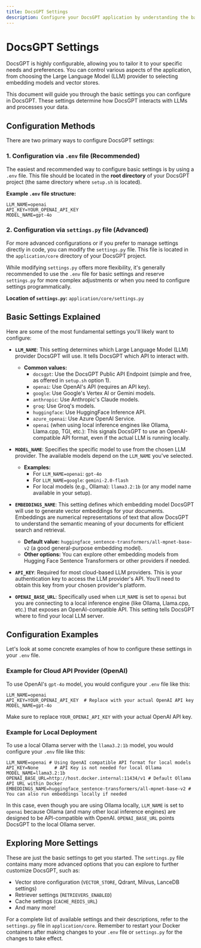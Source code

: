 ```yaml
---
title: DocsGPT Settings
description: Configure your DocsGPT application by understanding the basic settings.
---
```


# DocsGPT Settings

DocsGPT is highly configurable, allowing you to tailor it to your specific needs and preferences. You can control various aspects of the application, from choosing the Large Language Model (LLM) provider to selecting embedding models and vector stores.

This document will guide you through the basic settings you can configure in DocsGPT. These settings determine how DocsGPT interacts with LLMs and processes your data.

## Configuration Methods

There are two primary ways to configure DocsGPT settings:

### 1. Configuration via `.env` file (Recommended)

The easiest and recommended way to configure basic settings is by using a `.env` file. This file should be located in the **root directory** of your DocsGPT project (the same directory where `setup.sh` is located).

**Example `.env` file structure:**

```
LLM_NAME=openai
API_KEY=YOUR_OPENAI_API_KEY
MODEL_NAME=gpt-4o
```

### 2. Configuration via `settings.py` file (Advanced)

For more advanced configurations or if you prefer to manage settings directly in code, you can modify the `settings.py` file. This file is located in the `application/core` directory of your DocsGPT project.

While modifying `settings.py` offers more flexibility, it's generally recommended to use the `.env` file for basic settings and reserve `settings.py` for more complex adjustments or when you need to configure settings programmatically.

**Location of `settings.py`:** `application/core/settings.py`

## Basic Settings Explained

Here are some of the most fundamental settings you'll likely want to configure:

- **`LLM_NAME`**: This setting determines which Large Language Model (LLM) provider DocsGPT will use.  It tells DocsGPT which API to interact with.

    - **Common values:**
        - `docsgpt`:  Use the DocsGPT Public API Endpoint (simple and free, as offered in `setup.sh` option 1).
        - `openai`: Use OpenAI's API (requires an API key).
        - `google`: Use Google's Vertex AI or Gemini models.
        - `anthropic`: Use Anthropic's Claude models.
        - `groq`: Use Groq's models.
        - `huggingface`: Use HuggingFace Inference API.
        - `azure_openai`: Use Azure OpenAI Service.
        - `openai` (when using local inference engines like Ollama, Llama.cpp, TGI, etc.):  This signals DocsGPT to use an OpenAI-compatible API format, even if the actual LLM is running locally.

- **`MODEL_NAME`**:  Specifies the specific model to use from the chosen LLM provider. The available models depend on the `LLM_NAME` you've selected.

    - **Examples:**
        - For `LLM_NAME=openai`: `gpt-4o`
        - For `LLM_NAME=google`: `gemini-2.0-flash`
        - For local models (e.g., Ollama): `llama3.2:1b` (or any model name available in your setup).

- **`EMBEDDINGS_NAME`**:  This setting defines which embedding model DocsGPT will use to generate vector embeddings for your documents. Embeddings are numerical representations of text that allow DocsGPT to understand the semantic meaning of your documents for efficient search and retrieval.

    - **Default value:** `huggingface_sentence-transformers/all-mpnet-base-v2` (a good general-purpose embedding model).
    - **Other options:** You can explore other embedding models from Hugging Face Sentence Transformers or other providers if needed.

- **`API_KEY`**:  Required for most cloud-based LLM providers.  This is your authentication key to access the LLM provider's API. You'll need to obtain this key from your chosen provider's platform.

- **`OPENAI_BASE_URL`**:  Specifically used when `LLM_NAME` is set to `openai` but you are connecting to a local inference engine (like Ollama, Llama.cpp, etc.) that exposes an OpenAI-compatible API.  This setting tells DocsGPT where to find your local LLM server.

## Configuration Examples

Let's look at some concrete examples of how to configure these settings in your `.env` file.

### Example for Cloud API Provider (OpenAI)

To use OpenAI's `gpt-4o` model, you would configure your `.env` file like this:

```
LLM_NAME=openai
API_KEY=YOUR_OPENAI_API_KEY  # Replace with your actual OpenAI API key
MODEL_NAME=gpt-4o
```

Make sure to replace `YOUR_OPENAI_API_KEY` with your actual OpenAI API key.

### Example for Local Deployment

To use a local Ollama server with the `llama3.2:1b` model, you would configure your `.env` file like this:

```
LLM_NAME=openai # Using OpenAI compatible API format for local models
API_KEY=None      # API Key is not needed for local Ollama
MODEL_NAME=llama3.2:1b
OPENAI_BASE_URL=http://host.docker.internal:11434/v1 # Default Ollama API URL within Docker
EMBEDDINGS_NAME=huggingface_sentence-transformers/all-mpnet-base-v2 # You can also run embeddings locally if needed
```

In this case, even though you are using Ollama locally, `LLM_NAME` is set to `openai` because Ollama (and many other local inference engines) are designed to be API-compatible with OpenAI.  `OPENAI_BASE_URL` points DocsGPT to the local Ollama server.

## Exploring More Settings

These are just the basic settings to get you started. The `settings.py` file contains many more advanced options that you can explore to further customize DocsGPT, such as:

- Vector store configuration (`VECTOR_STORE`, Qdrant, Milvus, LanceDB settings)
- Retriever settings (`RETRIEVERS_ENABLED`)
- Cache settings (`CACHE_REDIS_URL`)
- And many more!

For a complete list of available settings and their descriptions, refer to the `settings.py` file in `application/core`. Remember to restart your Docker containers after making changes to your `.env` file or `settings.py` for the changes to take effect.